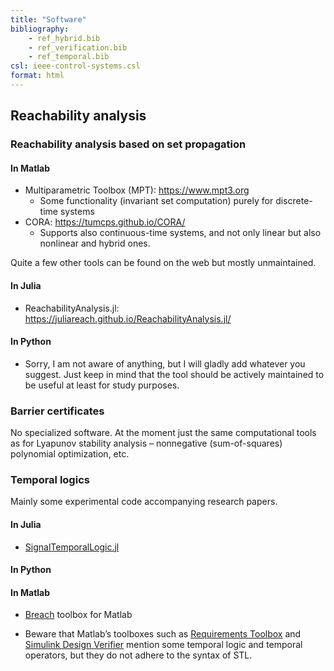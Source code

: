 ```yaml
---
title: "Software"
bibliography: 
    - ref_hybrid.bib
    - ref_verification.bib
    - ref_temporal.bib
csl: ieee-control-systems.csl
format: html
---
```


## Reachability analysis

### Reachability analysis based on set propagation

#### In Matlab

- Multiparametric Toolbox (MPT): [https://www.mpt3.org](https://www.mpt3.org)
  - Some functionality (invariant set computation) purely for discrete-time systems
- CORA: [https://tumcps.github.io/CORA/](https://tumcps.github.io/CORA/)
  - Supports also continuous-time systems, and not only linear but also nonlinear and hybrid ones.

Quite a few other tools can be found on the web but mostly unmaintained.

#### In Julia

- ReachabilityAnalysis.jl: [https://juliareach.github.io/ReachabilityAnalysis.jl/](https://juliareach.github.io/ReachabilityAnalysis.jl/dev/)

#### In Python

- Sorry, I am not aware of anything, but I will gladly add whatever you suggest. Just keep in mind that the tool should be actively maintained to be useful at least for study purposes.

### Barrier certificates

No specialized software. At the moment just the same computational tools as for Lyapunov stability analysis – nonnegative (sum-of-squares) polynomial optimization, etc.

### Temporal logics

Mainly some experimental code accompanying research papers.

#### In Julia

- [SignalTemporalLogic.jl](https://github.com/sisl/SignalTemporalLogic.jl)

#### In Python

#### In Matlab

- [Breach](https://github.com/decyphir/breach) toolbox for Matlab

- Beware that Matlab's toolboxes such as [Requirements Toolbox](https://www.mathworks.com/products/requirements-toolbox.html) and [Simulink Design Verifier](https://www.mathworks.com/products/simulink-design-verifier.html) mention some temporal logic and temporal operators, but they do not adhere to the syntax of STL.
